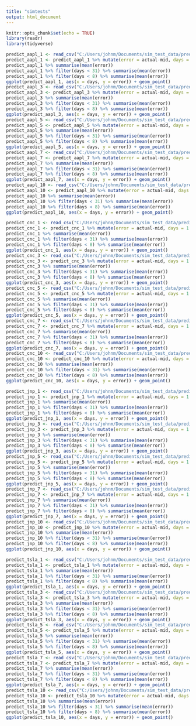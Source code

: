 ---
title: "simtests"
output: html_document
---

```{r setup, include=FALSE}
knitr::opts_chunk$set(echo = TRUE)
library(readr)
library(tidyverse)
```




```{r predict, echo=FALSE}
predict_aapl_1 <- read_csv("C:/Users/johnm/Documents/sim_test_data/predict_aapl_1.csv")
predict_aapl_1 <- predict_aapl_1 %>% mutate(error = actual-mid, days = 1:365)
predict_aapl_1 %>% summarise(mean(error))
predict_aapl_1 %>% filter(days < 31) %>% summarise(mean(error))
predict_aapl_1 %>% filter(days < 8) %>% summarise(mean(error))
ggplot(predict_aapl_1, aes(x = days, y = error)) + geom_point()
predict_aapl_3 <- read_csv("C:/Users/johnm/Documents/sim_test_data/predict_aapl_3.csv")
predict_aapl_3 <- predict_aapl_3 %>% mutate(error = actual-mid, days = 1:365)
predict_aapl_3 %>% summarise(mean(error))
predict_aapl_3 %>% filter(days < 31) %>% summarise(mean(error))
predict_aapl_3 %>% filter(days < 8) %>% summarise(mean(error))
ggplot(predict_aapl_3, aes(x = days, y = error)) + geom_point()
predict_aapl_5 <- read_csv("C:/Users/johnm/Documents/sim_test_data/predict_aapl_5.csv")
predict_aapl_5 <- predict_aapl_5 %>% mutate(error = actual-mid, days = 1:365)
predict_aapl_5 %>% summarise(mean(error))
predict_aapl_5 %>% filter(days < 31) %>% summarise(mean(error))
predict_aapl_5 %>% filter(days < 8) %>% summarise(mean(error))
ggplot(predict_aapl_5, aes(x = days, y = error)) + geom_point()
predict_aapl_7 <- read_csv("C:/Users/johnm/Documents/sim_test_data/predict_aapl_7.csv")
predict_aapl_7 <- predict_aapl_7 %>% mutate(error = actual-mid, days = 1:365)
predict_aapl_7 %>% summarise(mean(error))
predict_aapl_7 %>% filter(days < 31) %>% summarise(mean(error))
predict_aapl_7 %>% filter(days < 8) %>% summarise(mean(error))
ggplot(predict_aapl_7, aes(x = days, y = error)) + geom_point()
predict_aapl_10 <- read_csv("C:/Users/johnm/Documents/sim_test_data/predict_aapl_10.csv")
predict_aapl_10 <- predict_aapl_10 %>% mutate(error = actual-mid, days = 1:365)
predict_aapl_10 %>% summarise(mean(error))
predict_aapl_10 %>% filter(days < 31) %>% summarise(mean(error))
predict_aapl_10 %>% filter(days < 8) %>% summarise(mean(error))
ggplot(predict_aapl_10, aes(x = days, y = error)) + geom_point()

predict_cnc_1 <- read_csv("C:/Users/johnm/Documents/sim_test_data/predict_cnc_1.csv")
predict_cnc_1 <- predict_cnc_1 %>% mutate(error = actual-mid, days = 1:365)
predict_cnc_1 %>% summarise(mean(error))
predict_cnc_1 %>% filter(days < 31) %>% summarise(mean(error))
predict_cnc_1 %>% filter(days < 8) %>% summarise(mean(error))
ggplot(predict_cnc_1, aes(x = days, y = error)) + geom_point()
predict_cnc_3 <- read_csv("C:/Users/johnm/Documents/sim_test_data/predict_cnc_3.csv")
predict_cnc_3 <- predict_cnc_3 %>% mutate(error = actual-mid, days = 1:365)
predict_cnc_3 %>% summarise(mean(error))
predict_cnc_3 %>% filter(days < 31) %>% summarise(mean(error))
predict_cnc_3 %>% filter(days < 8) %>% summarise(mean(error))
ggplot(predict_cnc_3, aes(x = days, y = error)) + geom_point()
predict_cnc_5 <- read_csv("C:/Users/johnm/Documents/sim_test_data/predict_cnc_5.csv")
predict_cnc_5 <- predict_cnc_5 %>% mutate(error = actual-mid, days = 1:365)
predict_cnc_5 %>% summarise(mean(error))
predict_cnc_5 %>% filter(days < 31) %>% summarise(mean(error))
predict_cnc_5 %>% filter(days < 8) %>% summarise(mean(error))
ggplot(predict_cnc_5, aes(x = days, y = error)) + geom_point()
predict_cnc_7 <- read_csv("C:/Users/johnm/Documents/sim_test_data/predict_cnc_7.csv")
predict_cnc_7 <- predict_cnc_7 %>% mutate(error = actual-mid, days = 1:365)
predict_cnc_7 %>% summarise(mean(error))
predict_cnc_7 %>% filter(days < 31) %>% summarise(mean(error))
predict_cnc_7 %>% filter(days < 8) %>% summarise(mean(error))
ggplot(predict_cnc_7, aes(x = days, y = error)) + geom_point()
predict_cnc_10 <- read_csv("C:/Users/johnm/Documents/sim_test_data/predict_cnc_10.csv")
predict_cnc_10 <- predict_cnc_10 %>% mutate(error = actual-mid, days = 1:365)
predict_cnc_10 %>% summarise(mean(error))
predict_cnc_10 %>% filter(days < 31) %>% summarise(mean(error))
predict_cnc_10 %>% filter(days < 8) %>% summarise(mean(error))
ggplot(predict_cnc_10, aes(x = days, y = error)) + geom_point()

predict_jnp_1 <- read_csv("C:/Users/johnm/Documents/sim_test_data/predict_jnp_1.csv")
predict_jnp_1 <- predict_jnp_1 %>% mutate(error = actual-mid, days = 1:365)
predict_jnp_1 %>% summarise(mean(error))
predict_jnp_1 %>% filter(days < 31) %>% summarise(mean(error))
predict_jnp_1 %>% filter(days < 8) %>% summarise(mean(error))
ggplot(predict_jnp_1, aes(x = days, y = error)) + geom_point()
predict_jnp_3 <- read_csv("C:/Users/johnm/Documents/sim_test_data/predict_jnp_3.csv")
predict_jnp_3 <- predict_jnp_3 %>% mutate(error = actual-mid, days = 1:365)
predict_jnp_3 %>% summarise(mean(error))
predict_jnp_3 %>% filter(days < 31) %>% summarise(mean(error))
predict_jnp_3 %>% filter(days < 8) %>% summarise(mean(error))
ggplot(predict_jnp_3, aes(x = days, y = error)) + geom_point()
predict_jnp_5 <- read_csv("C:/Users/johnm/Documents/sim_test_data/predict_jnp_5.csv")
predict_jnp_5 <- predict_jnp_5 %>% mutate(error = actual-mid, days = 1:365)
predict_jnp_5 %>% summarise(mean(error))
predict_jnp_5 %>% filter(days < 31) %>% summarise(mean(error))
predict_jnp_5 %>% filter(days < 8) %>% summarise(mean(error))
ggplot(predict_jnp_5, aes(x = days, y = error)) + geom_point()
predict_jnp_7 <- read_csv("C:/Users/johnm/Documents/sim_test_data/predict_jnp_7.csv")
predict_jnp_7 <- predict_jnp_7 %>% mutate(error = actual-mid, days = 1:365)
predict_jnp_7 %>% summarise(mean(error))
predict_jnp_7 %>% filter(days < 31) %>% summarise(mean(error))
predict_jnp_7 %>% filter(days < 8) %>% summarise(mean(error))
ggplot(predict_jnp_7, aes(x = days, y = error)) + geom_point()
predict_jnp_10 <- read_csv("C:/Users/johnm/Documents/sim_test_data/predict_jnp_10.csv")
predict_jnp_10 <- predict_jnp_10 %>% mutate(error = actual-mid, days = 1:365)
predict_jnp_10 %>% summarise(mean(error))
predict_jnp_10 %>% filter(days < 31) %>% summarise(mean(error))
predict_jnp_10 %>% filter(days < 8) %>% summarise(mean(error))
ggplot(predict_jnp_10, aes(x = days, y = error)) + geom_point()

predict_tsla_1 <- read_csv("C:/Users/johnm/Documents/sim_test_data/predict_tsla_1.csv")
predict_tsla_1 <- predict_tsla_1 %>% mutate(error = actual-mid, days = 1:365)
predict_tsla_1 %>% summarise(mean(error))
predict_tsla_1 %>% filter(days < 31) %>% summarise(mean(error))
predict_tsla_1 %>% filter(days < 8) %>% summarise(mean(error))
ggplot(predict_tsla_1, aes(x = days, y = error)) + geom_point()
predict_tsla_3 <- read_csv("C:/Users/johnm/Documents/sim_test_data/predict_tsla_3.csv")
predict_tsla_3 <- predict_tsla_3 %>% mutate(error = actual-mid, days = 1:365)
predict_tsla_3 %>% summarise(mean(error))
predict_tsla_3 %>% filter(days < 31) %>% summarise(mean(error))
predict_tsla_3 %>% filter(days < 8) %>% summarise(mean(error))
ggplot(predict_tsla_3, aes(x = days, y = error)) + geom_point()
predict_tsla_5 <- read_csv("C:/Users/johnm/Documents/sim_test_data/predict_tsla_5.csv")
predict_tsla_5 <- predict_tsla_5 %>% mutate(error = actual-mid, days = 1:365)
predict_tsla_5 %>% summarise(mean(error))
predict_tsla_5 %>% filter(days < 31) %>% summarise(mean(error))
predict_tsla_5 %>% filter(days < 8) %>% summarise(mean(error))
ggplot(predict_tsla_5, aes(x = days, y = error)) + geom_point()
predict_tsla_7 <- read_csv("C:/Users/johnm/Documents/sim_test_data/predict_tsla_7.csv")
predict_tsla_7 <- predict_tsla_7 %>% mutate(error = actual-mid, days = 1:365)
predict_tsla_7 %>% summarise(mean(error))
predict_tsla_7 %>% filter(days < 31) %>% summarise(mean(error))
predict_tsla_7 %>% filter(days < 8) %>% summarise(mean(error))
ggplot(predict_tsla_7, aes(x = days, y = error)) + geom_point()
predict_tsla_10 <- read_csv("C:/Users/johnm/Documents/sim_test_data/predict_tsla_10.csv")
predict_tsla_10 <- predict_tsla_10 %>% mutate(error = actual-mid, days = 1:365)
predict_tsla_10 %>% summarise(mean(error))
predict_tsla_10 %>% filter(days < 31) %>% summarise(mean(error))
predict_tsla_10 %>% filter(days < 8) %>% summarise(mean(error))
ggplot(predict_tsla_10, aes(x = days, y = error)) + geom_point()
```